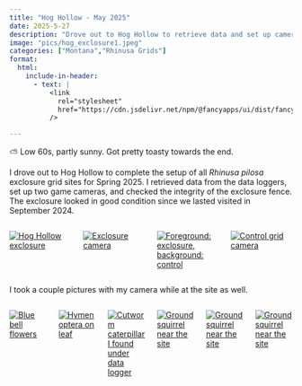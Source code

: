 ```yaml
---
title: "Hog Hollow - May 2025"
date: 2025-5-27
description: "Drove out to Hog Hollow to retrieve data and set up cameras."
image: "pics/hog_exclosure1.jpeg"
categories: ["Montana","Rhinusa Grids"]
format:
  html:
    include-in-header:
      - text: |
          <link
            rel="stylesheet"
            href="https://cdn.jsdelivr.net/npm/@fancyapps/ui/dist/fancybox.css"
          />

---
```


::: {.callout-note title="Weather"}
⛅ Low 60s, partly sunny. Got pretty toasty towards the end.
:::

I drove out to Hog Hollow to complete the setup of all *Rhinusa pilosa* exclosure grid sites for Spring 2025. I retrieved data from the data loggers, set up two game cameras, and checked the integrity of the exclosure fence. The exclosure looked in good condition since we lasted visited in September 2024. 

:::{.columns}
::: {.column width="25%" .px-2}
[![Hog Hollow exclosure](pics/hog_exclosure1.jpeg)](pics/hog_exclosure1.jpeg){data-fancybox="gallery" 
data-caption="Hog Hollow exclosure"} 
::: 
::: {.column width="25%" .px-2}
[![Exclosure camera](pics/hog_exc_cam1.jpeg)](pics/hog_exc_cam1.jpeg){data-fancybox="gallery" 
data-caption="Exclosure camera"} 
:::
::: {.column width="25%" .px-2}
[![Foreground: exclosure, background: control](pics/hog_exc_cont.jpeg)](pics/hog_exc_cont.jpeg){data-fancybox="gallery" 
data-caption="Foreground: exclosure, background: control"} 
:::
::: {.column width="25%" .px-2}
[![Control grid camera](pics/hog_cont_cam1.jpeg)](pics/hog_cont_cam1.jpeg){data-fancybox="gallery" 
data-caption="Control grid camera"} 
:::

:::

I took a couple pictures with my camera while at the site as well.  

:::{.columns}

::: {.column width="33%" .px-2}
[![Blue bell flowers](pics/hog_flower.jpg)](pics/hog_flower.jpg){data-fancybox="gallery" 
data-caption="Blue bell flowers"} 
:::
::: {.column width="33%" .px-2}
[![Hymenoptera on leaf](pics/hog_lilbug.jpg)](pics/hog_lilbug.jpg){data-fancybox="gallery" 
data-caption="Hymenoptera on leaf"} 
:::
::: {.column width="33%" .px-2}
[![Cutworm caterpillar I found under data logger](pics/hog_cutworm.jpg)](pics/hog_cutworm.jpg){data-fancybox="gallery" 
data-caption="Cutworm caterpillar I found under data logger"} 
:::
::: {.column width="33%" .px-2}
[![Ground squirrel near the site](pics/hog_squirrel1.jpg)](pics/hog_squirrel1.jpg){data-fancybox="gallery" 
data-caption="Ground squirrel near the site"} 
:::
::: {.column width="33%" .px-2}
[![Ground squirrel near the site](pics/hog_squirrel2.jpg)](pics/hog_squirrel2.jpg){data-fancybox="gallery" 
data-caption="Ground squirrel near the site"} 
:::
::: {.column width="33%" .px-2}
[![Ground squirrel near the site](pics/hog_squirrel3.jpg)](pics/hog_squirrel3.jpg){data-fancybox="gallery" 
data-caption="Ground squirrel near the site"} 
::: 

:::